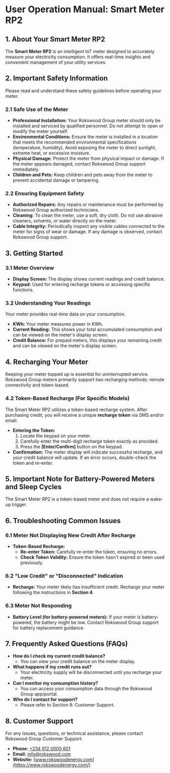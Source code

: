 # User Operation Manual: Smart Meter RP2

## 1. About Your Smart Meter RP2

The **Smart Meter RP2** is an intelligent IoT meter designed to accurately measure your electricity consumption. It offers real-time insights and convenient management of your utility services.

## 2. Important Safety Information

Please read and understand these safety guidelines before operating your meter.

### 2.1 Safe Use of the Meter

- **Professional Installation:** Your Rokswood Group meter should only be installed and serviced by qualified personnel. Do not attempt to open or modify the meter yourself.
- **Environmental Conditions:** Ensure the meter is installed in a location that meets the recommended environmental specifications (temperature, humidity). Avoid exposing the meter to direct sunlight, extreme heat, or excessive moisture.
- **Physical Damage:** Protect the meter from physical impact or damage. If the meter appears damaged, contact Rokswood Group support immediately.
- **Children and Pets:** Keep children and pets away from the meter to prevent accidental damage or tampering.

### 2.2 Ensuring Equipment Safety

- **Authorized Repairs:** Any repairs or maintenance must be performed by Rokswood Group authorized technicians.
- **Cleaning:** To clean the meter, use a soft, dry cloth. Do not use abrasive cleaners, solvents, or water directly on the meter.
- **Cable Integrity:** Periodically inspect any visible cables connected to the meter for signs of wear or damage. If any damage is observed, contact Rokswood Group support.

## 3. Getting Started

### 3.1 Meter Overview

- **Display Screen:** The display shows current readings and credit balance.
- **Keypad:** Used for entering recharge tokens or accessing specific functions.

### 3.2 Understanding Your Readings

Your meter provides real-time data on your consumption.

- **KWh:** Your meter measures power in KWh.
- **Current Reading:** This shows your total accumulated consumption and can be viewed on the meter's display screen.
- **Credit Balance:** For prepaid meters, this displays your remaining credit and can be viewed on the meter's display screen.

## 4. Recharging Your Meter

Keeping your meter topped up is essential for uninterrupted service. Rokswood Group meters primarily support two recharging methods: remote connectivity and token-based.

### 4.2 Token-Based Recharge (For Specific Models)

The Smart Meter RP2 utilizes a token-based recharge system. After purchasing credit, you will receive a unique **recharge token** via SMS and/or email.

- **Entering the Token:**
  1.  Locate the keypad on your meter.
  2.  Carefully enter the multi-digit recharge token exactly as provided.
  3.  Press the **[Enter/Confirm]** button on the keypad.
- **Confirmation:** The meter display will indicate successful recharge, and your credit balance will update. If an error occurs, double-check the token and re-enter.

## 5. Important Note for Battery-Powered Meters and Sleep Cycles

The Smart Meter RP2 is a token-based meter and does not require a wake-up trigger.

## 6. Troubleshooting Common Issues

### 6.1 Meter Not Displaying New Credit After Recharge

- **Token-Based Recharge:**
  - **Re-enter Token:** Carefully re-enter the token, ensuring no errors.
  - **Check Token Validity:** Ensure the token hasn't expired or been used previously.

### 6.2 "Low Credit" or "Disconnected" Indication

- **Recharge:** Your meter likely has insufficient credit. Recharge your meter following the instructions in **Section 4**.

### 6.3 Meter Not Responding

- **Battery Level (for battery-powered meters):** If your meter is battery-powered, the battery might be low. Contact Rokswood Group support for battery replacement guidance.

## 7. Frequently Asked Questions (FAQs)

- **How do I check my current credit balance?**
  - You can view your credit balance on the meter display.
- **What happens if my credit runs out?**
  - Your electricity supply will be disconnected until you recharge your meter.
- **Can I monitor my consumption history?**
  - You can access your consumption data through the Rokswood Group app/portal.
- **Who do I contact for support?**
  - Please refer to Section 8: Customer Support.

## 8. Customer Support

For any issues, questions, or technical assistance, please contact Rokswood Group Customer Support:

- **Phone:** [+234 912 0000 601](tel:+2349120000601)
- **Email:** [info@rokswood.com](mailto:info@rokswood.com)
- **Website:** [www.rokswoodenergy.com](https://www.rokswoodenergy.com/)
